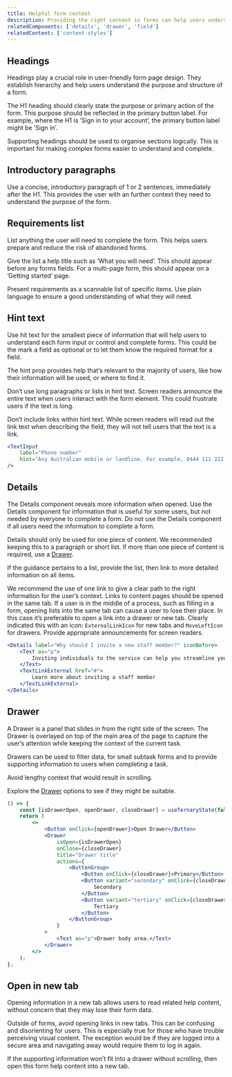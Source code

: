 ```yaml
---
title: Helpful form content
description: Providing the right content in forms can help users understand and complete forms quickly and efficiently. The location, amount and type of content provided is important.
relatedComponents: ['details', 'drawer', 'field']
relatedContent: ['content-styles']
---
```


## Headings

Headings play a crucial role in user-friendly form page design. They establish hierarchy and help users understand the purpose and structure of a form.

The H1 heading should clearly state the purpose or primary action of the form. This purpose should be reflected in the primary button label. For example, where the H1 is ’Sign in to your account’, the primary button label might be ’Sign in’.

Supporting headings should be used to organise sections logically. This is important for making complex forms easier to understand and complete.

## Introductory paragraphs

Use a concise, introductory paragraph of 1 or 2 sentences, immediately after the H1. This provides the user with an further context they need to understand the purpose of the form.

## Requirements list

List anything the user will need to complete the form. This helps users prepare and reduce the risk of abandoned forms.

Give the list a help title such as ’What you will need’. This should appear before any forms fields. For a multi-page form, this should appear on a ’Getting started’ page.

Present requirements as a scannable list of specific items. Use plain language to ensure a good understanding of what they will need.

## Hint text

Use hit text for the smallest piece of information that will help users to understand each form input or control and complete forms. This could be the mark a field as optional or to let them know the required format for a field.

The hint prop provides help that’s relevant to the majority of users, like how their information will be used, or where to find it.

Don’t use long paragraphs or lists in hint text. Screen readers announce the entire text when users interact with the form element. This could frustrate users if the text is long.

Don’t include links within hint text. While screen readers will read out the link text when describing the field, they will not tell users that the text is a link.

```jsx live
<TextInput
    label="Phone number"
    hint="Any Australian mobile or landline. For example, 0444 111 222 or 02 9988 7766"
/>
```

## Details

The Details component reveals more information when opened. Use the Details component for information that is useful for some users, but not needed by everyone to complete a form. Do not use the Details component if all users need the information to complete a form.

Details should only be used for one piece of content. We recommended keeping this to a paragraph or short list. If more than one piece of content is required, use a [Drawer](#drawer).

If the guidance pertains to a list, provide the list, then link to more detailed information on all items.

We recommend the use of one link to give a clear path to the right information for the user’s context. Links to content pages should be opened in the same tab. If a user is in the middle of a process, such as filling in a form, opening lists into the same tab can cause a user to lose their place. In this case it’s preferable to open a link into a drawer or new tab. Clearly indicated this with an icon: `ExternalLinkIcon` for new tabs and `MoveLeftIcon` for drawers. Provide appropriate announcements for screen readers.

```jsx live
<Details label="Why should I invite a new staff member?" iconBefore>
	<Text as="p">
		Inviting individuals to the service can help you streamline your operations. You can then assign them a role, so they can access necessary information and tasks.
	</Text>
    <TextLinkExternal href="#">
		Learn more about inviting a staff member
	</TextLinkExternal>
</Details>
```

## Drawer

A Drawer is a panel that slides in from the right side of the screen. The Drawer is overlayed on top of the main area of the page to capture the user’s attention while keeping the context of the current task.

Drawers can be used to filter data, for small subtask forms and to provide supporting information to users when completing a task.

Avoid lengthy context that would result in scrolling.

Explore the [Drawer](/components/drawer) options to see if they might be suitable.

```jsx live
() => {
	const [isDrawerOpen, openDrawer, closeDrawer] = useTernaryState(false);
	return (
		<>
			<Button onClick={openDrawer}>Open Drawer</Button>
			<Drawer
				isOpen={isDrawerOpen}
				onClose={closeDrawer}
				title="Drawer title"
				actions={
					<ButtonGroup>
						<Button onClick={closeDrawer}>Primary</Button>
						<Button variant="secondary" onClick={closeDrawer}>
							Secondary
						</Button>
						<Button variant="tertiary" onClick={closeDrawer}>
							Tertiary
						</Button>
					</ButtonGroup>
				}
			>
				<Text as="p">Drawer body area.</Text>
			</Drawer>
		</>
	);
};
```

## Open in new tab

Opening information in a new tab allows users to read related help content, without concern that they may lose their form data.

Outside of forms, avoid opening links in new tabs. This can be confusing and disorienting for users. This is especially true for those who have trouble perceiving visual content. The exception would be if they are logged into a secure area and navigating away would require them to log in again.

If the supporting information won’t fit into a drawer without scrolling, then open this form help content into a new tab.

